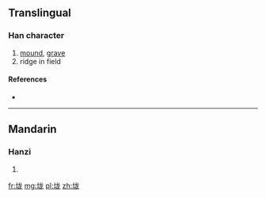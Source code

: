 {{also|壠}}
==Translingual==

===Han character===
{{Han char|rn=32|rad=土|as=05|sn=8|four=|canj=土戈大心 (GIKP)}}

# [[mound]], [[grave]]
# ridge in field

====References====
* {{Han ref|kx=0227.271|hdz=10430.061|uh=5785|ud=22405}}

----

==Mandarin==

===Hanzi===
{{cmn-hanzi|tra=壠|pin=[[lǒng]] ([[long3]])|wg=lung<sup>3</sup>}}

# {{defn|lang=cmn|sort=土05}}

[[fr:垅]]
[[mg:垅]]
[[pl:垅]]
[[zh:垅]]